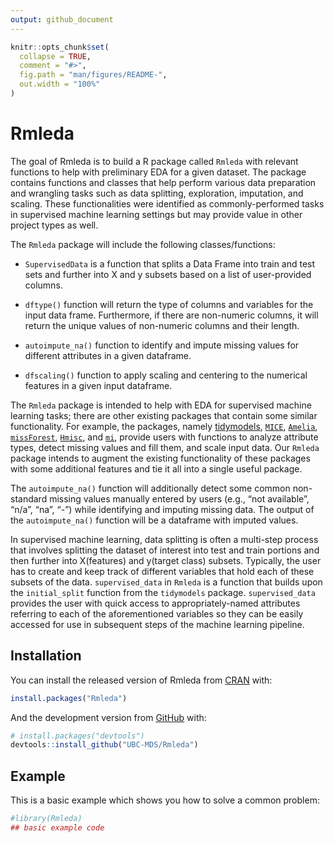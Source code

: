 ```yaml
---
output: github_document
---
```


<!-- README.md is generated from README.Rmd. Please edit that file -->

```r
knitr::opts_chunk$set(
  collapse = TRUE,
  comment = "#>",
  fig.path = "man/figures/README-",
  out.width = "100%"
)
```

# Rmleda

<!-- badges: start -->

<!-- badges: end -->

The goal of Rmleda is to build a R package called `Rmleda` with relevant functions to help with preliminary EDA for a given dataset. The package contains functions and classes that help perform various data preparation and wrangling tasks such as data splitting, exploration, imputation, and scaling. These functionalities were identified as commonly-performed tasks in supervised machine learning settings but may provide value in other project types as well.

The `Rmleda` package will include the following classes/functions:

-   `SupervisedData` is a function that splits a Data Frame into train and test sets and further into X and y subsets based on a list of user-provided columns.

-   `dftype()` function will return the type of columns and variables for the input data frame. Furthermore, if there are non-numeric columns, it will return the unique values of non-numeric columns and their length.

-   `autoimpute_na()` function to identify and impute missing values for different attributes in a given dataframe.

-   `dfscaling()` function to apply scaling and centering to the numerical features in a given input dataframe.

The `Rmleda` package is intended to help with EDA for supervised machine learning tasks; there are other existing packages that contain some similar functionality. For example, the packages, namely [tidymodels](https://CRAN.R-project.org/package=tidymodels), [`MICE`](https://CRAN.R-project.org/package=mice), [`Amelia`](https://CRAN.R-project.org/package=Amelia), [`missForest`](https://CRAN.R-project.org/package=missForest), [`Hmisc`](https://CRAN.R-project.org/package=Hmisc), and [`mi`](https://CRAN.R-project.org/package=mi), provide users with functions to analyze attribute types, detect missing values and fill them, and scale input data. Our `Rmleda` package intends to augment the existing functionality of these packages with some additional features and tie it all into a single useful package.

The `autoimpute_na()` function will additionally detect some common non-standard missing values manually entered by users (e.g., "not available", "n/a", "na", "-") while identifying and imputing missing data. The output of the `autoimpute_na()` function will be a dataframe with imputed values.

In supervised machine learning, data splitting is often a multi-step process that involves splitting the dataset of interest into test and train portions and then further into X(features) and y(target class) subsets. Typically, the user has to create and keep track of different variables that hold each of these subsets of the data. `supervised_data` in `Rmleda` is a function that builds upon the `initial_split` function from the `tidymodels` package. `supervised_data` provides the user with quick access to appropriately-named attributes referring to each of the aforementioned variables so they can be easily accessed for use in subsequent steps of the machine learning pipeline.

## Installation

You can install the released version of Rmleda from [CRAN](https://CRAN.R-project.org) with:

``` r
install.packages("Rmleda")
```

And the development version from [GitHub](https://github.com/) with:

``` r
# install.packages("devtools")
devtools::install_github("UBC-MDS/Rmleda")
```

## Example

This is a basic example which shows you how to solve a common problem:

```r
#library(Rmleda)
## basic example code
```
